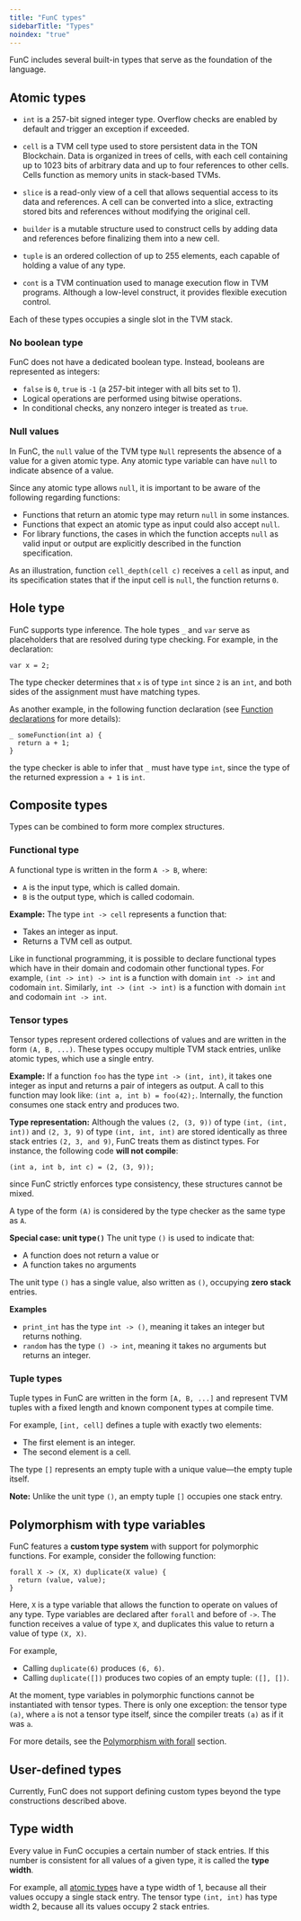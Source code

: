 ```yaml
---
title: "FunC types"
sidebarTitle: "Types"
noindex: "true"
---
```



FunC includes several built-in types that serve as the foundation of the language.

## Atomic types

- `int` is a 257-bit signed integer type. Overflow checks are enabled by default and trigger an exception if exceeded.

- `cell` is a TVM cell type used to store persistent data in the TON Blockchain. Data is organized in trees of cells, with each cell containing up to 1023 bits of arbitrary data and up to four references to other cells. Cells function as memory units in stack-based TVMs.

- `slice` is a read-only view of a cell that allows sequential access to its data and references. A cell can be converted into a slice, extracting stored bits and references without modifying the original cell.

- `builder` is a mutable structure used to construct cells by adding data and references before finalizing them into a new cell.

- `tuple` is an ordered collection of up to 255 elements, each capable of holding a value of any type.

- `cont` is a TVM continuation used to manage execution flow in TVM programs. Although a low-level construct, it provides flexible execution control.

Each of these types occupies a single slot in the TVM stack.

### No boolean type

FunC does not have a dedicated boolean type.
Instead, booleans are represented as integers:
- `false` is `0`, `true` is `-1` (a 257-bit integer with all bits set to 1).
- Logical operations are performed using bitwise operations.
- In conditional checks, any nonzero integer is treated as `true`.

### Null values

In FunC, the `null` value of the TVM type `Null` represents the absence of a value for a given atomic type. 
Any atomic type variable can have `null` to indicate absence of a value. 

Since any atomic type allows `null`, it is important to be aware of the following regarding functions:

- Functions that return an atomic type may return `null` in some instances.
- Functions that expect an atomic type as input could also accept `null`.
- For library functions, the cases in which the function accepts `null` as valid input or output are explicitly described in the function specification.

As an illustration, function `cell_depth(cell c)` receives a `cell` as input, and its specification states that if the input cell is `null`, the function returns `0`.

## Hole type

FunC supports type inference. The hole types `_` and `var` serve as placeholders that are resolved during type checking.
For example, in the declaration:

```func
var x = 2;
```

The type checker determines that `x` is of type `int` since `2` is an `int`,
and both sides of the assignment must have matching types.

As another example, in the following function declaration (see [Function declarations](/language/func/functions#function-declaration) for more details):

```func
_ someFunction(int a) {
  return a + 1;
}
```
the type checker is able to infer that `_` must have type `int`, since the type of the returned expression `a + 1` is `int`.

## Composite types

Types can be combined to form more complex structures.

### Functional type

A functional type is written in the form `A -> B`, where:
- `A` is the input type, which is called domain.
- `B` is the output type, which is called codomain.

**Example:**
The type `int -> cell` represents a function that:
- Takes an integer as input.
- Returns a TVM cell as output.

Like in functional programming, it is possible to declare functional types which have in their domain and codomain other functional types. 
For example, `(int -> int) -> int` is a function with domain `int -> int` and codomain `int`. 
Similarly, `int -> (int -> int)` is a function with domain `int` and codomain `int -> int`.

### Tensor types

Tensor types represent ordered collections of values and are written in the form `(A, B, ...)`.
These types occupy multiple TVM stack entries, unlike atomic types, which use a single entry.

**Example:**
If a function `foo` has the type `int -> (int, int)`,
it takes one integer as input and returns a pair of integers as output.
A call to this function may look like: `(int a, int b) = foo(42);`.
Internally, the function consumes one stack entry and produces two.

**Type representation:** Although the values `(2, (3, 9))` of type `(int, (int, int))` and `(2, 3, 9)` of type `(int, int, int)` are stored identically as three stack entries `(2, 3, and 9)`, FunC treats them as distinct types.
For instance, the following code **will not compile**:

```func
(int a, int b, int c) = (2, (3, 9));
 ```
since FunC strictly enforces type consistency, these structures cannot be mixed.

<Aside>

A type of the form `(A)` is considered by the type checker as the same type as `A`.

</Aside>

**Special case: unit type`()`**
The unit type `()` is used to indicate that:
- A function does not return a value or
- A function takes no arguments

The unit type `()` has a single value, also written as `()`, occupying **zero stack** entries.

**Examples**
- `print_int` has the type `int -> ()`, meaning it takes an integer but returns nothing.
- `random` has the type `() -> int`, meaning it takes no arguments but returns an integer.

### Tuple types

Tuple types in FunC are written in the form `[A, B, ...]` and represent TVM tuples with a fixed length and known component types at compile time.

For example, `[int, cell]` defines a tuple with exactly two elements:
- The first element is an integer.
- The second element is a cell.

The type `[]` represents an empty tuple with a unique value—the empty tuple itself.

**Note:** Unlike the unit type `()`, an empty tuple `[]` occupies one stack entry.

## Polymorphism with type variables

FunC features a **custom type system** with support for polymorphic functions.
For example, consider the following function:

```func
forall X -> (X, X) duplicate(X value) {
  return (value, value);
}
```

Here, `X` is a type variable that allows the function to operate on values of any type. Type variables are declared after `forall` and before of `->`. 
The function receives a value of type `X`, and duplicates this value to return a value of type `(X, X)`. 

For example,

- Calling `duplicate(6)` produces `(6, 6)`.
- Calling `duplicate([])` produces two copies of an empty tuple: `([], [])`.

<Aside>

At the moment, type variables in polymorphic functions cannot be instantiated with tensor types. 
There is only one exception: the tensor type `(a)`, where `a` is not a tensor type itself, since the compiler treats `(a)` as if it was `a`.

</Aside>

For more details, see the [Polymorphism with forall](/language/func/functions#polymorphism-with-forall) section.

## User-defined types

Currently, FunC does not support defining custom types beyond the type constructions described above.

## Type width

Every value in FunC occupies a certain number of stack entries.
If this number is consistent for all values of a given type, it is called the **type width**.

For example, all [atomic types](#atomic-types) have a type width of 1, because all their values occupy a single stack entry. 
The tensor type `(int, int)` has type width 2, because all its values occupy 2 stack entries.

